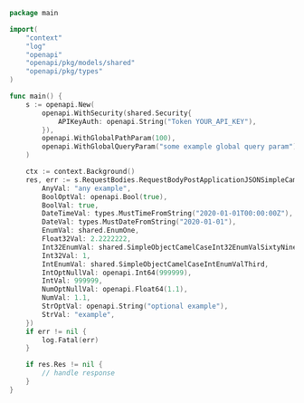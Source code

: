 ```go showLineNumbers copy filename="Request Body Post Application Json Simple Camel Case usage example"
package main

import(
	"context"
	"log"
	"openapi"
	"openapi/pkg/models/shared"
	"openapi/pkg/types"
)

func main() {
    s := openapi.New(
        openapi.WithSecurity(shared.Security{
            APIKeyAuth: openapi.String("Token YOUR_API_KEY"),
        }),
        openapi.WithGlobalPathParam(100),
        openapi.WithGlobalQueryParam("some example global query param"),
    )

    ctx := context.Background()
    res, err := s.RequestBodies.RequestBodyPostApplicationJSONSimpleCamelCase(ctx, shared.SimpleObjectCamelCase{
        AnyVal: "any example",
        BoolOptVal: openapi.Bool(true),
        BoolVal: true,
        DateTimeVal: types.MustTimeFromString("2020-01-01T00:00:00Z"),
        DateVal: types.MustDateFromString("2020-01-01"),
        EnumVal: shared.EnumOne,
        Float32Val: 2.2222222,
        Int32EnumVal: shared.SimpleObjectCamelCaseInt32EnumValSixtyNine,
        Int32Val: 1,
        IntEnumVal: shared.SimpleObjectCamelCaseIntEnumValThird,
        IntOptNullVal: openapi.Int64(999999),
        IntVal: 999999,
        NumOptNullVal: openapi.Float64(1.1),
        NumVal: 1.1,
        StrOptVal: openapi.String("optional example"),
        StrVal: "example",
    })
    if err != nil {
        log.Fatal(err)
    }

    if res.Res != nil {
        // handle response
    }
}
```

